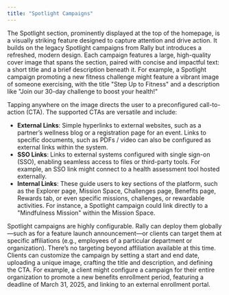 ```yaml
---
title: "Spotlight Campaigns"
---
```


The Spotlight section, prominently displayed at the top of the homepage, is a visually striking feature designed to capture attention and drive action. It builds on the legacy Spotlight campaigns from Rally but introduces a refreshed, modern design. Each campaign features a large, high-quality cover image that spans the section, paired with concise and impactful text: a short title and a brief description beneath it. For example, a Spotlight campaign promoting a new fitness challenge might feature a vibrant image of someone exercising, with the title "Step Up to Fitness" and a description like "Join our 30-day challenge to boost your health\!"

Tapping anywhere on the image directs the user to a preconfigured call-to-action (CTA). The supported CTAs are versatile and include:

- **External Links**: Simple hyperlinks to external websites, such as a partner’s wellness blog or a registration page for an event. Links to specific documents, such as PDFs / video can also be configured as external links within the system.
- **SSO Links**: Links to external systems configured with single sign-on (SSO), enabling seamless access to files or third-party tools. For example, an SSO link might connect to a health assessment tool hosted externally.
- **Internal Links**: These guide users to key sections of the platform, such as the Explorer page, Mission Space, Challenges page, Benefits page, Rewards tab, or even specific missions, challenges, or rewardable activities. For instance, a Spotlight campaign could link directly to a "Mindfulness Mission" within the Mission Space.

Spotlight campaigns are highly configurable. Rally can deploy them globally—such as for a feature launch announcement—or clients can target them at specific affiliations (e.g., employees of a particular department or organization). There’s no targeting beyond affiliation available at this time. Clients can customize the campaign by setting a start and end date, uploading a unique image, crafting the title and description, and defining the CTA. For example, a client might configure a campaign for their entire organization to promote a new benefits enrollment period, featuring a deadline of March 31, 2025, and linking to an external enrollment portal.
